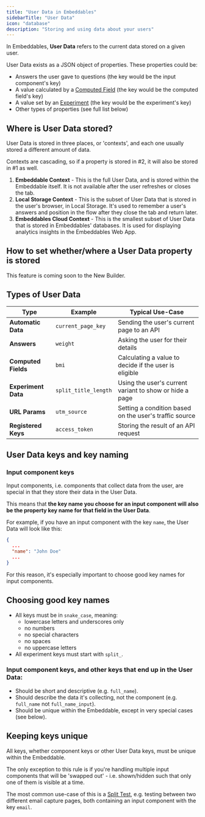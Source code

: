 ```yaml
---
title: "User Data in Embeddables"
sidebarTitle: "User Data"
icon: "database"
description: "Storing and using data about your users"
---
```


In Embeddables, **User Data** refers to the current data stored on a given user.

User Data exists as a JSON object of properties. These properties could be:
- Answers the user gave to questions (the key would be the input component's key)
- A value calculated by a [Computed Field](/features/computed-fields) (the key would be the computed field's key)
- A value set by an [Experiment](/features/split-testing) (the key would be the experiment's key)
- Other types of properties (see full list below)

## Where is User Data stored?

User Data is stored in three places, or 'contexts', and each one usually stored a different amount of data.

<Tip>
  Contexts are cascading, so if a property is stored in #2, it will also be stored in #1 as well.
</Tip>

1. **Embeddable Context** - This is the full User Data, and is stored within the Embeddable itself. It is not available after the user refreshes or closes the tab.
2. **Local Storage Context** - This is the subset of User Data that is stored in the user's browser, in Local Storage. It's used to remember a user's answers and position in the flow after they close the tab and return later.
3. **Embeddables Cloud Context** - This is the smallest subset of User Data that is stored in Embeddables' databases. It is used for displaying analytics insights in the Embeddables Web App.

## How to set whether/where a User Data property is stored

<Note>
  This feature is coming soon to the New Builder.
</Note>


## Types of User Data

| Type                | Example                      | Typical Use-Case                                        |
| ------------------- | ---------------------------- | ------------------------------------------------------- |
| **Automatic Data**  | `current_page_key`           | Sending the user's current page to an API               |
| **Answers**         | `weight`                     | Asking the user for their details                       |
| **Computed Fields** | `bmi`                        | Calculating a value to decide if the user is eligible   |
| **Experiment Data** | `split_title_length`         | Using the user's current variant to show or hide a page |
| **URL Params**      | `utm_source`                 | Setting a condition based on the user's traffic source  |
| **Registered Keys** | `access_token`               | Storing the result of an API request                    |

## User Data keys and key naming

### Input component keys

Input components, i.e. components that collect data from the user, are special in that they store their data in the User Data.

This means that **the key name you choose for an input component will also be the property key name for that field in the User Data**.

For example, if you have an input component with the key `name`, the User Data will look like this:

```json
{
  ...
  "name": "John Doe"
  ...
}
```

For this reason, it's especially important to choose good key names for input components.

## Choosing good key names

- All keys must be in `snake_case`, meaning:
  - lowercase letters and underscores only
  - no numbers
  - no special characters
  - no spaces
  - no uppercase letters
- All experiment keys must start with `split_`.

### Input component keys, and other keys that end up in the User Data:
- Should be short and descriptive (e.g. `full_name`).
- Should describe the data it's collecting, not the component (e.g. `full_name` not `full_name_input`).
- Should be unique within the Embeddable, except in very special cases (see below).

## Keeping keys unique

All keys, whether component keys or other User Data keys, must be unique within the Embeddable.

The only exception to this rule is if you're handling multiple input components that will be 'swapped out' - i.e. shown/hidden such that only one of them is visible at a time.

The most common use-case of this is a [Split Test](/features/split-testing), e.g. testing between two different email capture pages, both containing an input component with the key `email`.


